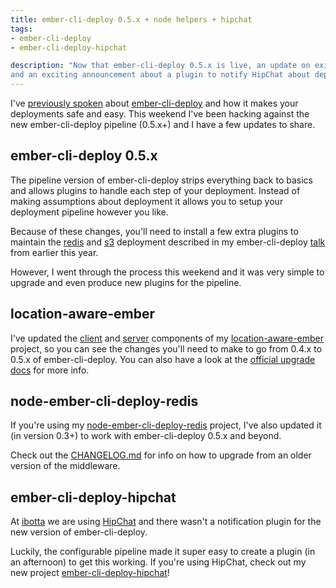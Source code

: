 ```yaml
---
title: ember-cli-deploy 0.5.x + node helpers + hipchat
tags:
- ember-cli-deploy
- ember-cli-deploy-hipchat

description: "Now that ember-cli-deploy 0.5.x is live, an update on existing projects
and an exciting announcement about a plugin to notify HipChat about deploys and activations."
---
```


I've [previously spoken](/blog/2015/05/31/deploying-a-location-aware-ember-app) about
[ember-cli-deploy](https://github.com/ember-cli/ember-cli-deploy) and how it makes your deployments safe and easy. This
weekend I've been hacking against the new ember-cli-deploy pipeline (0.5.x+) and I have a few updates to share.

## ember-cli-deploy 0.5.x

The pipeline version of ember-cli-deploy strips everything back to basics and allows plugins to handle each step of your
deployment. Instead of making assumptions about deployment it allows you to setup your deployment pipeline however you
like.

Because of these changes, you'll need to install a few extra plugins to maintain the [redis](http://redis.io/) and
[s3](https://aws.amazon.com/s3/) deployment described in my ember-cli-deploy
[talk](https://www.youtube.com/watch?v=MT0LKcVh6Rw) from earlier this year.

However, I went through the process this weekend and it was very simple to upgrade and even produce new plugins for the
pipeline.

## location-aware-ember

I've updated the
[client](https://github.com/blimmer/location-aware-ember/commit/b4bebd982d795d9d4b805ea7dd013f6b4da3c5d7) and
[server](https://github.com/blimmer/location-aware-ember-server/commit/cb5e49781d5d78ee6a56ab6ff7b7adfaf45bf117)
components of my [location-aware-ember](/blog/2015/05/31/deploying-a-location-aware-ember-app) project, so you can see
the changes you'll need to make to go from 0.4.x to 0.5.x of ember-cli-deploy. You can also have a look at the
[official upgrade docs](http://ember-cli-deploy.com/docs/v1.0.x/upgrading/) for more info.

## node-ember-cli-deploy-redis

If you're using my [node-ember-cli-deploy-redis](https://github.com/blimmer/node-ember-cli-deploy-redis) project, I've
also updated it (in version 0.3+) to work with ember-cli-deploy 0.5.x and beyond.

Check out the [CHANGELOG.md](https://github.com/blimmer/node-ember-cli-deploy-redis/blob/master/CHANGELOG.md) for info
on how to upgrade from an older version of the middleware.

## ember-cli-deploy-hipchat

At [ibotta](https://ibotta.com) we are using [HipChat](https://www.hipchat.com/) and there wasn't a notification plugin
for the new version of ember-cli-deploy.

Luckily, the configurable pipeline made it super easy to create a plugin (in an afternoon) to get this working. If
you're using HipChat, check out my new project
[ember-cli-deploy-hipchat](https://github.com/blimmer/ember-cli-deploy-hipchat)!
